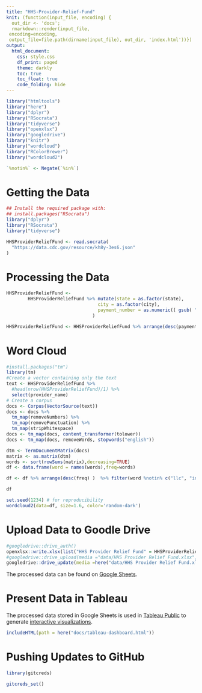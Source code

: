 ```yaml
---
title: "HHS-Provider-Relief-Fund"
knit: (function(input_file, encoding) {
  out_dir <- 'docs';
  rmarkdown::render(input_file,
 encoding=encoding,
 output_file=file.path(dirname(input_file), out_dir, 'index.html'))})
output:
  html_document:
    css: style.css
    df_print: paged
    theme: darkly
    toc: true
    toc_float: true
    code_folding: hide
---
```




```r
library("htmltools")
library("here")
library("dplyr")
library("RSocrata")
library("tidyverse")
library("openxlsx") 
library("googledrive")
library("knitr")
library("wordcloud")
library("RColorBrewer")
library("wordcloud2")

`%notin%` <- Negate(`%in%`)
```



# Getting the Data

```r
## Install the required package with:
## install.packages("RSocrata")
library("dplyr")
library("RSocrata")
library("tidyverse")

HHSProviderReliefFund <- read.socrata(
  "https://data.cdc.gov/resource/kh8y-3es6.json"
)

```


# Processing the Data


```r
HHSProviderReliefFund <-
        HHSProviderReliefFund %>% mutate(state = as.factor(state),
                                  city = as.factor(city),
                                  payment_number = as.numeric(( gsub( "[\\$,.]", "", payment)))
                                ) 

HHSProviderReliefFund <- HHSProviderReliefFund %>% arrange(desc(payment_number))
```



# Word Cloud

```r
#install.packages("tm")
library(tm)
#Create a vector containing only the text
text <- HHSProviderReliefFund %>% 
  #head(nrow(HHSProviderReliefFund)/1) %>% 
  select(provider_name)
# Create a corpus  
docs <- Corpus(VectorSource(text))
docs <- docs %>%
  tm_map(removeNumbers) %>%
  tm_map(removePunctuation) %>%
  tm_map(stripWhitespace)
docs <- tm_map(docs, content_transformer(tolower))
docs <- tm_map(docs, removeWords, stopwords("english"))

dtm <- TermDocumentMatrix(docs) 
matrix <- as.matrix(dtm) 
words <- sort(rowSums(matrix),decreasing=TRUE) 
df <- data.frame(word = names(words),freq=words)

df <- df %>% arrange(desc(freq) )  %>% filter(word %notin% c("llc", "inc", "dds"))

df
```


```r
set.seed(1234) # for reproducibility 
wordcloud2(data=df, size=1.6, color='random-dark')
```



# Upload Data to Goodle Drive

```r

#googledrive::drive_auth() 
openxlsx::write.xlsx(list("HHS Provider Relief Fund" = HHSProviderReliefFund) , here("data/HHS Provider Relief Fund.xlsx"), overwrite = TRUE, asTable = TRUE, freezePane = c("firstRow"), colWidths = "auto", withFilter = TRUE) 
#googledrive::drive_upload(media ="data/HHS Provider Relief Fund.xlsx",   type = "spreadsheet", overwrite = TRUE) 
googledrive::drive_update(media =here("data/HHS Provider Relief Fund.xlsx"), file = as_id("1Jl41HesB8z21IS4XF9QZ1HpF_ykOR1X_4Linl1jp9WY"))
```


The processed data can be found on [Google Sheets](https://docs.google.com/spreadsheets/d/1Jl41HesB8z21IS4XF9QZ1HpF_ykOR1X_4Linl1jp9WY).


# Present Data in Tableau

The processed data stored in Google Sheets is used in [Tableau Public](https://public.tableau.com/s/) to generate [interactive visualizations](https://public.tableau.com/app/profile/andr.van.zyl/viz/Atlanta_16292337333820/About). 

```r
includeHTML(path = here("docs/tableau-dashboard.html")) 
```

# Pushing Updates to GitHub

```r
library(gitcreds)

gitcreds_set()
```

